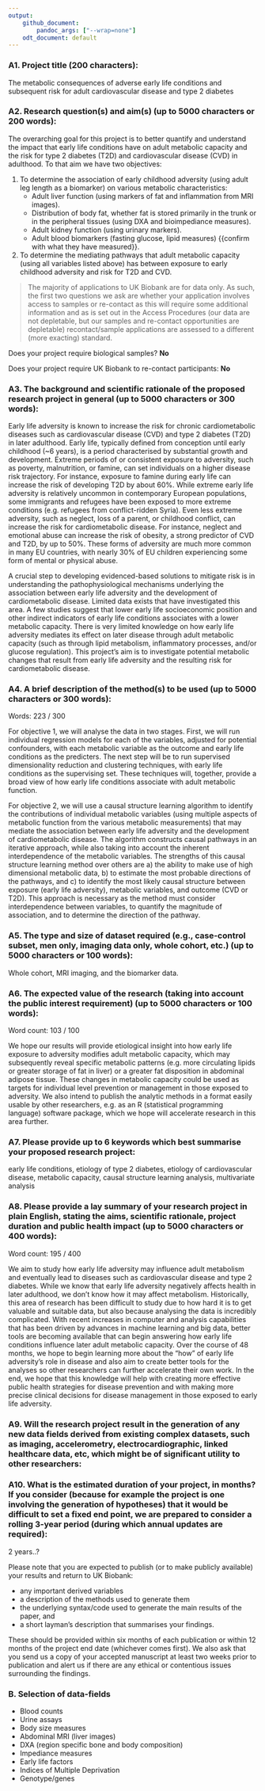 ```yaml
---
output:
    github_document:
        pandoc_args: ["--wrap=none"]
    odt_document: default
---
```


### A1. Project title (200 characters):

The metabolic consequences of adverse early life conditions and subsequent risk
for adult cardiovascular disease and type 2 diabetes

### A2. Research question(s) and aim(s) (up to 5000 characters or 200 words):

The overarching goal for this project is to better quantify and
understand the impact that early life conditions have on adult metabolic
capacity and the risk for type 2 diabetes (T2D) and cardiovascular disease
(CVD) in adulthood. To that aim we have two objectives:

1. To determine the association of early childhood adversity (using adult leg
length as a biomarker) on various metabolic characteristics:
    - Adult liver function (using markers of fat and inflammation from MRI
    images).
    - Distribution of body fat, whether fat is stored primarily in the trunk or in
    the peripheral tissues (using DXA and bioimpediance measures).
    - Adult kidney function (using urinary markers).
    - Adult blood biomarkers (fasting glucose, lipid measures) {{confirm with what
    they have measured}}.

2. To determine the mediating pathways that adult metabolic capacity (using all
variables listed above) has between exposure to early childhood adversity and
risk for T2D and CVD.

> The majority of applications to UK Biobank are for data only. As such, the first two questions we ask are whether your application involves access to samples or re-contact as this will require some additional information and as is set out in the Access Procedures (our data are not depletable, but our samples and re-contact opportunities are depletable) recontact/sample applications are assessed to a different (more exacting) standard.

Does your project require biological samples? **No**

Does your project require UK Biobank to re-contact participants: **No**

### A3. The background and scientific rationale of the proposed research project in general (up to 5000 characters or 300 words): 

Early life adversity is known to increase the risk for chronic cardiometabolic
diseases such as cardiovascular disease (CVD) and type 2 diabetes (T2D) in later
adulthood. Early life, typically defined from conception until early childhood
(~6 years), is a period characterised by substantial growth and development.
Extreme periods of or consistent exposure to adversity, such as poverty,
malnutrition, or famine, can set individuals on a higher disease risk
trajectory. For instance, exposure to famine during early life can increase the
risk of developing T2D by about 60%. While extreme early life adversity is
relatively uncommon in contemporary European populations, some immigrants and
refugees have been exposed to more extreme conditions (e.g. refugees from
conflict-ridden Syria). Even less extreme adversity, such as neglect, loss of a
parent, or childhood conflict, can increase the risk for cardiometabolic
disease. For instance, neglect and emotional abuse can increase the risk of
obesity, a strong predictor of CVD and T2D, by up to 50%. These forms of
adversity are much more common in many EU countries, with nearly 30% of EU
children experiencing some form of mental or physical abuse.

A crucial step to developing evidenced-based solutions to mitigate risk is
in understanding the pathophysiological mechanisms underlying the association
between early life adversity and the development of cardiometabolic disease.
Limited data exists that have investigated this area. A few studies suggest that
lower early life socioeconomic position and other indirect indicators of early
life conditions associates with a lower metabolic capacity. There
is very limited knowledge on how early life adversity mediates its effect on
later disease through adult metabolic capacity (such as through lipid
metabolism, inflammatory processes, and/or glucose regulation).
This project's aim is to investigate potential metabolic changes that result
from early life adversity and the resulting risk for cardiometabolic disease.

### A4. A brief description of the method(s) to be used (up to 5000 characters or 300 words): 

Words: 223 / 300

For objective 1, we will analyse the data in two stages. First, we will run
individual regression models for each of the variables, adjusted for potential
confounders, with each metabolic variable as the outcome and early life
conditions as the predicters. The next step will be to run supervised
dimensionality reduction and clustering techniques, with early life conditions
as the supervising set. These techniques will, together, provide a broad view of
how early life conditions associate with adult metabolic function.

For objective 2, we will use a causal structure learning algorithm to identify
the contributions of individual metabolic variables (using multiple aspects of
metabolic function from the various metabolic measurements) that may mediate the
association between early life adversity and the development of cardiometabolic
disease. The algorithm constructs causal pathways in an iterative approach,
while also taking into account the inherent interdependence of the metabolic
variables. The strengths of this causal structure learning method over others
are a) the ability to make use of high dimensional metabolic data, b) to
estimate the most probable directions of the pathways, and c) to identify the
most likely causal structure between exposure (early life adversity), metabolic
variables, and outcome (CVD or T2D). This approach is necessary as the method
must consider interdependence between variables, to quantify the magnitude of
association, and to determine the direction of the pathway.

### A5. The type and size of dataset required (e.g., case-control subset, men only, imaging data only, whole cohort, etc.) (up to 5000 characters or 100 words):

Whole cohort, MRI imaging, and the biomarker data.

### A6. The expected value of the research (taking into account the public interest requirement) (up to 5000 characters or 100 words): 

Word count: 103 / 100

We hope our results will provide etiological insight into how early life
exposure to adversity modifies adult metabolic capacity, which may subsequently
reveal specific metabolic patterns (e.g. more circulating lipids or greater
storage of fat in liver) or a greater fat disposition in abdominal adipose
tissue. These changes in metabolic capacity could be used as targets for
individual level prevention or management in those exposed to adversity. We also
intend to publish the analytic methods in a format easily usable by other
researchers, e.g. as an R (statistical programming language) software package,
which we hope will accelerate research in this area further.

### A7. Please provide up to 6 keywords which best summarise your proposed research project:

early life conditions, etiology of type 2 diabetes, etiology of cardiovascular disease, metabolic capacity, causal structure learning analysis, multivariate analysis

### A8. Please provide a lay summary of your research project in plain English, stating the aims, scientific rationale, project duration and public health impact (up to 5000 characters or 400 words):

Word count: 195 / 400

We aim to study how early life adversity may influence adult metabolism and
eventually lead to diseases such as cardiovascular disease and type 2 diabetes.
While we know that early life adversity negatively affects health in later
adulthood, we don't know how it may affect metabolism. Historically, this area
of research has been difficult to study due to how hard it is to get valuable
and suitable data, but also because analysing the data is incredibly
complicated. With recent increases in computer and analysis capabilities that
has been driven by advances in machine learning and big data, better tools are
becoming available that can begin answering how early life conditions influence
later adult metabolic capacity. Over the course of 48 months, we hope to begin
learning more about the "how" of early life adversity's role in disease and also
aim to create better tools for the analyses so other researchers can further
accelerate their own work. In the end, we hope that this knowledge will help
with creating more effective public health strategies for disease prevention and
with making more precise clinical decisions for disease management in those
exposed to early life adversity.

### A9. Will the research project result in the generation of any new data fields derived from existing complex datasets, such as imaging, accelerometry, electrocardiographic, linked healthcare data, etc, which might be of significant utility to other researchers:

### A10. What is the estimated duration of your project, in months? If you consider (because for example the project is one involving the generation of hypotheses) that it would be difficult to set a fixed end point, we are prepared to consider a rolling 3-year period (during which annual updates are required):

2 years..?

Please note that you are expected to publish (or to make publicly available) your results and return to UK Biobank:

- any important derived variables
- a description of the methods used to generate them
- the underlying syntax/code used to generate the main results of the paper, and
- a short layman's description that summarises your findings.

These should be provided within six months of each publication or within 12 months of the project end date (whichever comes first). We also ask that you send us a copy of your accepted manuscript at least two weeks prior to publication and alert us if there are any ethical or contentious issues surrounding the findings. 

### B. Selection of data-fields

- Blood counts
- Urine assays
- Body size measures
- Abdominal MRI (liver images)
- DXA (region specific bone and body composition)
- Impediance measures
- Early life factors
- Indices of Multiple Deprivation
- Genotype/genes



